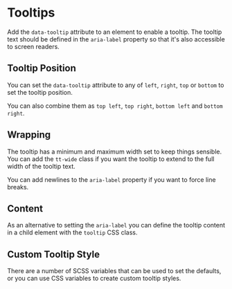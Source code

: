 
# Tooltips

Add the `data-tooltip` attribute to an element to enable a tooltip.  The
tooltip text should be defined in the `aria-label` property so that it's also
accessible to screen readers.

<Example
  html={Tooltip}
  language="html"
  caption="Tooltip"
/>

## Tooltip Position

You can set the `data-tooltip` attribute to any of `left`, `right`, `top` or
`bottom` to set the tooltip position.

<Example
  html={Position}
  language="html"
  caption="Tooltip Position"
/>

You can also combine them as `top left`, `top right`, `bottom left` and
`bottom right`.

<Example
  html={Corners}
  language="html"
  caption="Tooltip Corners"
/>

## Wrapping

The tooltip has a minimum and maximum width set to keep things sensible. You
can add the `tt-wide` class if you want the tooltip to extend to the full
width of the tooltip text.

You can add newlines to the `aria-label` property if you want to force line
breaks.

<Example
  html={Wrap}
  language="html"
  caption="Tooltip Wrapping"
/>

## Content

As an alternative to setting the `aria-label` you can define the tooltip
content in a child element with the `tooltip` CSS class.

<Example
  html={Content}
  language="html"
  caption="Tooltip Content"
/>

## Custom Tooltip Style

There are a number of SCSS variables that can be used to set the defaults, or
you can use CSS variables to create custom tooltip styles.

<Example
  html={Custom}
  language="html"
  caption="Custom Tooltips"
/>
